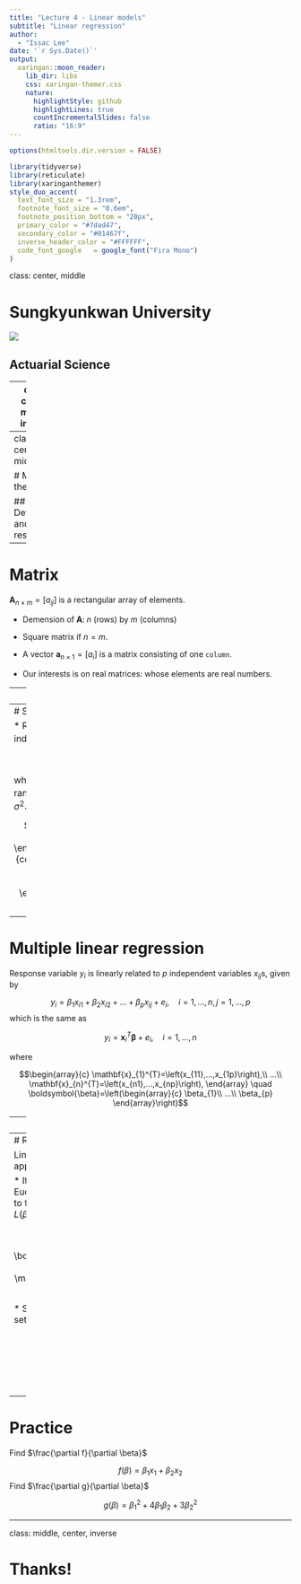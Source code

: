```yaml
---
title: "Lecture 4 - Linear models"
subtitle: "Linear regression"  
author: 
  - "Issac Lee"
date: '`r Sys.Date()`'
output:
  xaringan::moon_reader:
    lib_dir: libs
    css: xaringan-themer.css
    nature:
      highlightStyle: github
      highlightLines: true
      countIncrementalSlides: false
      ratio: "16:9"
---
```


```r
options(htmltools.dir.version = FALSE)
```

```r
library(tidyverse)
library(reticulate)
library(xaringanthemer)
style_duo_accent(
  text_font_size = "1.3rem",
  footnote_font_size = "0.6em",
  footnote_position_bottom = "20px",
  primary_color = "#7dad47",
  secondary_color = "#01467f",
  inverse_header_color = "#FFFFFF",
  code_font_google   = google_font("Fira Mono")
)
```

class: center, middle

# Sungkyunkwan University

![](https://upload.wikimedia.org/wikipedia/en/thumb/4/40/Sungkyunkwan_University_seal.svg/225px-Sungkyunkwan_University_seal.svg.png)

## Actuarial Science

---
class: center, middle, inverse


# Linear models

---
class: center, middle


# Matrix theory

## Definitions and results

---
# Matrix

$\mathbf{A}_{n\times m} = [a_{ij}]$ is a rectangular array of elements.

* Demension of $\mathbf{A}$: $n$ (rows) by $m$ (columns)

* Square matrix if $n = m$.

* A vector $\mathbf{a}_{n\times1} = [a_i]$ is a matrix consisting of one `column`.

* Our interests is on real matrices: whose elements are real numbers.

---
# Transpose

If $\mathbf{A}_{n\times m} = [a_{ij}]$ is $n \times m$, the transpose of $\mathbf{A}$, $\mathbf{A}^T$ is $m \times n$ matrix $[a_{ji}]$.

* Symmetric if $\mathbf{A} = \mathbf{A}^T$

** Propsition 1** If $\mathbf{A}$ is $n \times m$ and $\mathbf{B}$ is $m \times n$, the $(\mathbf{A}\mathbf{B})^T=\mathbf{B}^T\mathbf{A}^T$

T.B.D

---
# Simple linear regression

* Response variable $y_i$ is linearly related to an independent variable $x_i$, given by

$$y_{i}=\beta_{1}+\beta_{2}x_{i}+e_{i}, \quad i=1,...,n$$

where $e_{1},...,e_{n}$ are typically assumed to be uncorrelated random variables with mean zero and constrant variance $\sigma^{2}$.

$$\mathbf{y}=\left(\begin{array}{c}
y_{1}\\
y_{2}\\
...\\
y_{n}
\end{array}\right),\boldsymbol{X}\beta=\left(\begin{array}{cc}
1 & x_{1}\\
1 & x_{2}\\
... & ...\\
1 & x_{n-1}\\
1 & x_{n}
\end{array}\right)\left(\begin{array}{c}
\beta_{1}\\
\beta_{2}
\end{array}\right),\boldsymbol{e}=\left(\begin{array}{c}
e_{1}\\
e_{2}\\
...\\
e_{n}
\end{array}\right)$$

---
# Multiple linear regression

Response variable $y_i$ is linearly related to $p$ independent variables $x_{ij}$s, given by

$$y_{i}=\beta_{1}x_{i1}+\beta_{2}x_{i2}+...+\beta_{p}x_{ij}+e_{i}, \quad i=1,...,n, j=1,...,p$$
which is the same as

$$y_{i}=\mathbf{x}_{i}^{T}\boldsymbol{\beta}+e_{i},\quad i=1,...,n$$

where

$$\begin{array}{c}
\mathbf{x}_{1}^{T}=\left(x_{11},...,x_{1p}\right),\\
...\\
\mathbf{x}_{n}^{T}=\left(x_{n1},...,x_{np}\right),
\end{array} \quad \boldsymbol{\beta}=\left(\begin{array}{c}
\beta_{1}\\
...\\
\beta_{p}
\end{array}\right)$$

---
# Multiple linear regression

We assume

$$\mathbb{E}\left(\boldsymbol{e}\right)=\boldsymbol{0},Var\left(\boldsymbol{e}\right)=\sigma^{2}I_{n}$$

where $I_n$ is an identity matrix size of $n$.


---
# Regression problem

Linear model problem can be viewed as a best approximation $\mathbf{X}\beta$ to the observed $\mathbf{y}$.

* If we define closeness or distance in Euclidean manner, then the problem becomes to find a value of the vector $\beta$ that minimizes $L(\beta)$ as follows;

$$\begin{align*}
L\left(\beta\right) & =\left(\mathbf{y}-\boldsymbol{X}\beta\right)^{T}\left(\mathbf{y}-\boldsymbol{X}\beta\right)\\
 & =\left\Vert \mathbf{y}-\boldsymbol{X}\beta\right\Vert ^{2}
\end{align*}$$

* Solution: Find the gradient vector of $L(\beta)$ and set it equals to zero.

$$\frac{\partial L}{\partial\beta}=\left(\begin{array}{c}
\frac{\partial L}{\partial\beta_{1}}\\
...\\
\frac{\partial L}{\partial\beta_{p}}
\end{array}\right)$$


---
# Practice

Find $\frac{\partial f}{\partial \beta}$

$$f\left(\beta\right)=\beta_{1}x_{1}+\beta_{2}x_{2}$$
Find $\frac{\partial g}{\partial \beta}$

$$g\left(\beta\right)=\beta_{1}^{2}+4\beta_{1}\beta_{2}+3\beta_{2}^{2}$$



---
class: middle, center, inverse

# Thanks!


